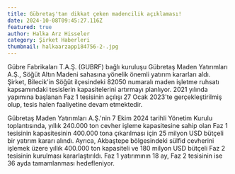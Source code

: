 ```yaml
---
title: Gübretaş'tan dikkat çeken madencilik açıklaması!
date: 2024-10-08T09:45:27.116Z
featured: true
author: Halka Arz Hisseler
category: Şirket Haberleri
thumbnail: halkaarzapp184756-2-.jpg
---
```

Gübre Fabrikaları T.A.Ş. (GUBRF) bağlı kuruluşu Gübretaş Maden Yatırımları A.Ş., Söğüt Altın Madeni sahasına yönelik önemli yatırım kararları aldı. Şirket, Bilecik'in Söğüt ilçesindeki 82050 numaralı maden işletme ruhsatı kapsamındaki tesislerin kapasitelerini artırmayı planlıyor. 2021 yılında yapımına başlanan Faz 1 tesisinin açılışı 27 Ocak 2023'te gerçekleştirilmiş olup, tesis halen faaliyetine devam etmektedir.

Gübretaş Maden Yatırımları A.Ş.'nin 7 Ekim 2024 tarihli Yönetim Kurulu toplantısında, yıllık 240.000 ton cevher işleme kapasitesine sahip olan Faz 1 tesisinin kapasitesinin 400.000 tona çıkarılması için 25 milyon USD bütçeli bir yatırım kararı alındı. Ayrıca, Akbaştepe bölgesindeki sülfid cevherini işlemek üzere yıllık 400.000 ton kapasiteli ve 180 milyon USD bütçeli Faz 2 tesisinin kurulması kararlaştırıldı. Faz 1 yatırımının 18 ay, Faz 2 tesisinin ise 36 ayda tamamlanması hedefleniyor.